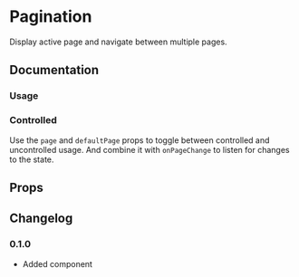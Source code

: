 
# Pagination

Display active page and navigate between multiple pages.

## Documentation

### Usage

<Demo component={Usage} />

### Controlled

Use the `page` and `defaultPage` props to toggle between controlled and uncontrolled usage. And combine it with `onPageChange` to listen for changes to the state.

<Demo component={ControlledUsage} />

## Props

<ax-props-table component="Pagination" />

## Changelog

### 0.1.0

- Added component
